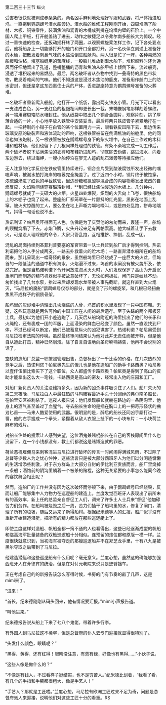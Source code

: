 

第二百三十三节 纵火

受害者很快就被剥成赤条条的。两名凶手麻利地处理好军服和武器，将尸体抬进船坞。一直拖到鹦鹉螺号潜水船旁边。潜水船的维修工程刚刚开始，四周堆满了船材、木板、铜铁零件，装满焦油和沥青的木桶成列排在坞墙内壁的石阶上。一个中国人爬上甲板，打开舱盖钻了进去，动作之敏捷足以令弗尔南多船长大为惊叹。经过一番快速的检查，还扳动摇杆转了两圈，以观察螺旋桨怎样工作，记下各处要点后，他将船身上一切能够打开的舱门和开口全都打开，另一名伙伴立刻递上准备好的木桶，把散发着刺鼻气味的木焦油倒进船舱内。两人很是忙了一阵，各种易燃的船板和油毡，填塞船缝用的蕉麻线，一股脑儿堆放到潜水船下，堆积燃料时还为通　风而仔细地留出了孔道，整桶整桶的沥青和焦油从船甲板上倾倒下来，流过船壳，浸透了堆积起来的易燃品。最后，两名破坏者从杂物中找到一叠奇特的黑色带状　物，散发着难闻的气味。他们不知道这是浸过木焦油的鹿皮，准备用作舱门上的防水密封，但还是拿这东西裹住士兵的尸体，丢进那座特意为鹦鹉螺号准备的火葬堆。

一名破坏者重新爬入船舱。他打开一个纸袋，露出两支铁皮小管。月光下可以看出一支漆成白色，另一支红色的粗细相同却更长出一截，末端像钢笔那样刻着螺纹，另一端用赛璐珞防水帽封住。他从纸袋中取出几个铜合金圆片，观察片刻，挑了厚薄合适的一片，小心地平放入铁管中安装妥当，最后将两只铁皮管子紧紧地拧在一起。一把特制的小钳子在白管的某个位置用力一夹，眼看铁皮凹陷下去，里边传来玻璃安瓿的破裂声和液体流动的声响，这根铁管被留在倒满焦油的船舱里。他的同伴也如法炮制，另一根铁管被放在鹦鹉螺号身下的柴火堆中。在自己工作过的木料堆和船材场，他们也留下了几根同样处理过的铁管。有条不紊地完成一切工作后，　两个破坏者脱下沾满焦油的衣裤和布鞋扔进船坞，彻底除去伪装，跳进海水，向着东边游去，绕过海岬，一艘小船停泊在寥无人迹的乱石滩旁等待接应他们。

无人注意的化学反应在铁皮管里持续进行，铜合金片受到酸液腐蚀所发出轻微的嗤嗤声响，被潮水拍打海岸的喧嚣完全掩盖了。过了近四个小时，铜片终于被蚀穿，浓硫酸渗进了红色的半截铁管，里边砂糖和氯酸钾混合成的内容物爆发出激烈的自燃反应，火焰瞬间烧穿赛璐珞封帽，**到已经让焦油浸透的木板上。几分钟内，鹦鹉螺号就成了一支硕大的火炬。火星四处爆裂，炽烈的火舌向上飞卷，很快船坞上的木棚子也烧了起来。整座船厂都笼罩在一片颤抖的红光里，黑影在地面上乱窜。被火灾惊醒的工人，要么坐在地上声嘶力竭地嚎叫，或是四处乱跑，拼命地喘气，抖得一句话也说不出。

热诺利诺？帕尼奥吓得面无人色，仿佛是为了庆贺他的匆匆而来，轰隆一声，船坞的顶棚烧塌了下去，赤焰飞腾，火头升起来足有两帕索高。他大喊着让手下去救火，可是没人理睬他的命令，大家只管乱跑，互相推挤、摔倒，乱成一团。

混乱的局面持续到圣菲利普要塞的军官带着一队士兵赶到船厂后才得到控制。热诺利诺把他的人手分成两支，一路去扑救着火的贮木场；一路直奔潜水船所在的船坞而来。那儿呈现出一幅奇怪的景象，虽然船坞里已经烧成了一座巨大的火盆，但坞首的一段低洼的通道中积有海水，火焰漫不过来，坞首的水闸没有被火势所及，依然完好。但是当热诺利诺下令开闸放进海水灭火时，人们发现保罗？高山为开启沉重闸门而制造的精巧机器似乎被故意破坏了，无论如何扳拉，闸门只是纹丝不动。匆忙找出了几台水泵，抬过来后却发现水龙带被人事先截断。就这样直到大火熄灭，“马尼拉的魔船”鹦鹉螺号仅存的部分，就是变了形的螺旋桨，和几根已经扭曲焦黑不成样子的铜质骨架。

船坞里的灰烬堆中清理出几块烧焦的人骨，坞首的积水里发现了一只中国布鞋。无疑，这些玩意就是两名可怜的中国工匠在人间的最后遗存。至于失踪的两个邦板牙士兵，最初以为他们开小差逃跑了，几天后从船坞附近的海里捞出了他们的长矛和火绳枪，还有裹成一团的军服，上面浸染的鲜血已经变了颜色。虽然一直没找到尸体，不过已经可以断定，他们已被蓄意纵火的凶犯谋害了。热诺利诺？帕尼奥受到马尼拉检审法院的传唤。虽然最终审问结果认为他对此并无责任而被开释，但是他自从遭此打击，精神已然崩溃。除了自言自语地向圣母喃喃祷告，他再不会说别的话了。

空缺的造船厂总监一职按照管理出售，总督标出了一千比索的价格，在几次热烈的竞争之后，热诺利诺？帕尼奥先生的侄儿也是他在造船厂的助手卡路西奥？帕尼奥以壹仟伍佰比索买下了这个职位，众人都盛传卡路西奥？帕尼奥是得到了高山的资助才能拿出这么大一笔钱。卡路西奥是高山的密友，经常出入他的庄园和工厂。

对船厂新负责人的关注没维持多久，因为新的凶杀事件吸引住了人们。船厂失火的第二天夜晚，马尼拉白人中最狂热的斗鸡赌客最近手头十分阔绰的弗尔南多船长，在帕里安区被刺杀了。巡夜人报告说：他们发现船长就躺在路边的一条阴沟里，他身上的酒气甚至盖过了血腥气。夺去船长生命的是插在胸口上的一把奇形怪状的曲刃匕首――马来人酷爱使用的武器。很明显的是，醉后的船长还同凶手厮打过一番，他的右手握成一个拳头，紧攥着从敌人衣服上扯下的一小块布片：一小块荷兰麻布的残片。

对船长住处的搜索让人感到失望，这位酒鬼兼赌棍船长在自己的客栈房间里什么也没留下，连一个小钱都没有，教士们都说这是赌博造就的罪恶。

荷兰恶棍雇佣马来刺客混进马尼拉进行破坏的传言一时间闹得满城风雨，不过除了总督等少数人为之忧心忡忡，这些流言只是被大部分西班牙人为他们过分闲适慵懒的生活增添些刺激。对于东方群岛上大部分自封的伊比利亚贵族而言，船厂里烧掉一条船；酒馆前的阴沟里躺着一个被杀的赌棍，这种无关紧要的小事怎么能同今晚的宴饮舞会相比呢？

然而，造船厂的工作并没有因为这次破坏而停顿下来，由于鹦鹉螺号已经烧毁，反而让船厂能够集中人力物力在巡逻船的建造上。兰度发觉西班牙人表现出了前所未有的高效率，新上任的总监亲自督促工人们，调来了许多土人士兵来“督促”他加碌苦力们劳作。在船坞被烧毁之后一周，苦力们抽干了船坞里的水，修复了闸门，清理了所有的垃圾，随后又运来了新得船材。根据纪米德等人的汇报，船厂似乎没有重新开始建造潜艇，把所有的精力都放在那些巡逻艇上了。

即使兰度这样对造船、帆船全都一窍不通的人也看得出，这些已经逐渐成型的帆船和临高海军批量装备的双桅巡逻船十分相似。连预留的炮位都和原版一模一样。兰度很快就意识到，当初海军被夺走的那艘巡逻船并不在郑芝龙手里，十有八九是被黑尔夺取之后带到了马尼拉。

他建造潜艇和这些巡逻船有什么用呢？毫无意义。兰度心想，虽然这的确能够加强西班牙人在菲律宾的统治，但是在对付元老院来说只是螳臂挡车。

正在考虑自己的的新报告该怎么写得时候，书房的门有节奏的敲了几声，这是mimi来了。

“进来！”

“首长，纪米德刚刚从码头回来，他有情况要汇报。”mimi小声报告道。

“叫他进来。”

纪米德报告说从船上下来了七八个鬼佬，带着许多行李。

有外国人到马尼拉这不稀罕，但是总督府的仆人去专门迎接就显得很特别了。

“头发什么颜色，眼睛呢？”

“黑得、黄得，还有红得！眼睛没注意，有蓝有绿，好像也有黑得……”小伙子说，

“这些人像是做什么的？”

“不像是有钱人，不过看样子挺结实，也不是穷苦人。”纪米德比划着，“我看了看，有几个的手指和手腕都很粗大，像是手艺人！”

“手艺人？那就是工匠喽。”兰度心想。马尼拉有欧洲工匠过来不足为奇，问题是总督府派人来迎接，说明他们对这些工匠十分的看重。RS

